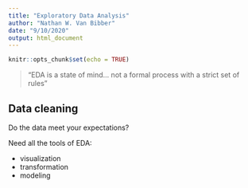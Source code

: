 ```yaml
---
title: "Exploratory Data Analysis"
author: "Nathan W. Van Bibber"
date: "9/10/2020"
output: html_document
---
```


```r
knitr::opts_chunk$set(echo = TRUE)
```

> "EDA is a state of mind... not a formal process with a strict set of rules"

## Data cleaning

Do the data meet your expectations?

Need all the tools of EDA:

* visualization
* transformation
* modeling


